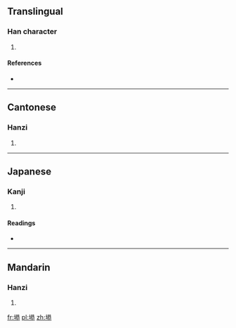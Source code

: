 ==Translingual==

===Han character===
{{Han char|rn=32|rad=土|as=10|sn=13|four=4413<sub>3</sub>|canj=土廿金心 (GTCP)|ids=⿰[[土]][[恭]]}}

# {{defn|Han|sort=土10}}

====References====
* {{Han ref|kx=0236.341|dkj=05381|hdz=10470.070|uh=5868|ud=22632|bh=DCE3|bd=56547}}

----

==Cantonese==

===Hanzi===
{{yue-hanzi|jyut=gung1|y=gung1}}

# {{defn|lang=yue|sort=土10}}

----

==Japanese==

===Kanji===
{{ja-kanji|grade=|rs=土10}}

# {{defn|lang=ja|sort=土10}}

====Readings====
* {{ja-readings|on=[[きょう]] (kyō)|kun=}}

----

==Mandarin==

===Hanzi===
{{cmn-hanzi|pin=[[gōng]] ([[gong1]])|wg=kung<sup>1</sup>}}

# {{defn|lang=cmn|sort=土10}}

[[fr:塨]]
[[pl:塨]]
[[zh:塨]]